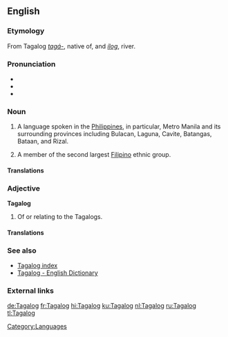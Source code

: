 ==English==

===Etymology===
From Tagalog ''[[tagá-]]'', native of, and ''[[ílog]]'', river.

===Pronunciation===
*{{IPA|\tɑ.ˈgɑː.log\}}
*{{SAMPA|\tA."gA:.log\}}
*{{AHD|\tä.gäˈ.log\}}

===Noun===
{{wikipedia|Tagalog language}}
{{wikipedia|Tagalog people}}
{{en-noun|s|-}}

# {{uncountable}} A language spoken in the [[Philippines]], in particular, Metro Manila and its surrounding provinces including Bulacan, Laguna, Cavite, Batangas, Bataan, and Rizal.
# {{countable}} A member of the second largest [[Filipino]] ethnic group.

====Translations====
{{trans-top|language}}
{{trans-mid}}
{{trans-bottom}}

{{trans-top|member of the largest Filipino ethnic group}}
{{trans-mid}}
{{trans-bottom}}

===Adjective===
'''Tagalog'''

# Of or relating to the Tagalogs.

====Translations====
{{trans-top|of or relating to the Tagalogs}}
{{trans-mid}}
{{trans-bottom}}

===See also===
{{interwiktionary|code=tl}}
*[[Wiktionary:Tagalog index|Tagalog index]]
*[http://www.tagalog-dictionary.com Tagalog - English Dictionary]
<!--*[[Filipino]], [[Pilipino]]
*[[Wiktionary:Filipino index|Filipino index]]-->

===External links===
{{ethnologue|code=tgl}}

[[Category:Languages]]

[[de:Tagalog]]
[[fr:Tagalog]]
[[hi:Tagalog]]
[[ku:Tagalog]]
[[nl:Tagalog]]
[[ru:Tagalog]]
[[tl:Tagalog]]